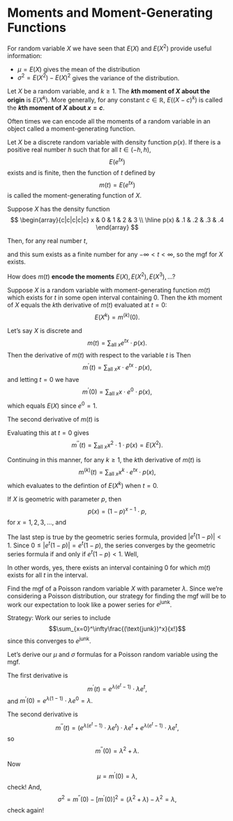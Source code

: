 
# Moments and Moment-Generating Functions

For random variable $X$ we have seen that $E(X)$ and $E(X^2)$ provide useful information: 

  - $\mu = E(X)$ gives the mean of the distribution
  - $\sigma^2 = E(X^2) - E(X)^2$ gives the variance of the distribution.
  
:::{.definition #kth-moment-about-origin}
Let $X$ be a random variable, and $k \geq 1$. The **$k$th moment of $X$ about the origin**\index{moment!about the origin} is $E(X^k)$. More generally, for any constant $c \in \mathbb{R}$, $E((X-c)^k)$ is called the **$k$th moment of $X$ about $x = c$**\index{moment!about $x=c$}.
:::

Often times we can encode all the moments of a random variable in an object called a moment-generating function.

:::{.definition #moment-generating-function}
Let $X$ be a discrete random variable with density function $p(x)$. If there is a positive real number $h$ such that for all $t \in (-h,h)$, $$E(e^{tx})$$ exists and is finite, then the function of $t$ defined by $$m(t) = E(e^{tx})$$ is called the moment-generating function of $X$.
:::

:::{.example}
Suppose $X$ has the density function 
$$
\begin{array}{c|c|c|c|c}
x & 0 & 1 & 2 & 3  \\ \hline
p(x) & .1 & .2 & .3 & .4
\end{array}
$$

Then, for any real number $t$,

\begin{align*}
m(t) &= E(e^{tx}) \\
  &= \sum_{x=0}^3 e^{tx}\cdot p(x)\\
  &= e^0\cdot (.1) +e^t\cdot (.2)+e^{2t}\cdot (.3) +e^{3t}\cdot (.4)\\
  &= .1 + .2e^t + .3e^{2t} + .4e^{3t},
\end{align*}

and this sum exists as a finite number for any $-\infty < t < \infty$, so the mgf for $X$ exists.
:::

How does $m(t)$ **encode the moments** $E(X), E(X^2), E(X^3), \ldots$?

:::{.theorem #mgf name="Extracting Moments from the Moment-generating Function"}
Suppose $X$ is a random variable with moment-generating function $m(t)$ which exists for $t$ in some open interval containing 0. Then the $k$th moment of $X$ equals the $k$th derivative of $m(t)$ evaluated at $t = 0$:
$$E(X^k) = m^{(k)}(0).$$
:::

:::{.proof}
Let's say $X$ is discrete and $$m(t) = \sum_{\text{all }x} e^{tx}\cdot p(x).$$
Then the derivative of $m(t)$ with respect to the variable $t$ is
Then $$m^\prime(t) = \sum_{\text{all }x} x\cdot e^{tx}\cdot p(x),$$
and letting $t = 0$ we have
$$m^\prime(0) = \sum_{\text{all }x} x\cdot e^{0}\cdot p(x),$$ which equals $E(X)$ since $e^0 = 1$.

The second derivative of $m(t)$ is 
\begin{align*}
m^{\prime\prime}(t) &= \frac{d}{dt}\left[m^\prime(t)\right]\\
  &=\sum_{\text{all }x} x^2\cdot e^{tx}\cdot p(x)
\end{align*}

Evaluating this at $t = 0$ gives $$m^{\prime\prime}(t)=\sum_{\text{all }x} x^2\cdot 1 \cdot p(x) = E(X^2).$$

Continuing in this manner, for any $k \geq 1$, the $k$th derivative of $m(t)$ is $$m^{(k)}(t)=\sum_{\text{all }x} x^k\cdot e^{tx}\cdot p(x),$$ which evaluates to the defintion of $E(X^k)$ when $t = 0$.
:::

:::{.example #mgf-geometric name="The mgf for a geometric distribution"}
If $X$ is geometric with parameter $p$, then $$p(x) = (1-p)^{x-1}\cdot p,$$ for $x = 1, 2, 3, \ldots$, and 

\begin{align*}
m(t) &= E(e^{tx})\\
  &= \sum_{x = 1}^\infty e^{tx}(1-p)^{x-1}\cdot p\\
  &= pe^t \sum_{x=1}^\infty e^{t(x-1)}(1-p)^{x-1} &\text{since }e^t\cdot e^{t(x-1)} = e^{tx}\\
  &= pe^t \sum_{x=1}^\infty[e^t(1-p)]^{x-1}
  &= pe^t \sum_{k=0}^\infty[e^t(1-p)]^{k} &\text{where }k=x-1 \text{ is a change of index}\\
  &= pe^t\frac{1}{1-e^t(1-p)} 
\end{align*}


The last step is true by the geometric series formula, provided $|e^t(1-p)|<1$.
Since $0\leq |e^t(1-p)| = e^t(1-p)$, the series converges by the geometric series formula if and only if $e^t(1-p) < 1$.  Well, 

\begin{align*}
e^t(1-p) < 1 &\iff e^t < \frac{1}{1-p} \\
 &\iff t < \ln\left(\frac{1}{1-p}\right).
\end{align*}

In other words, yes, there exists an interval containing 0 for which $m(t)$ exists for all $t$ in the interval.
:::

:::{.example #mgf-poisson name="The mgf for a Poisson distribution"}
Find the mgf of a Poisson random variable $X$ with parameter $\lambda$. Since we're considering a Poisson distribution, our strategy for finding the mgf will be to work our expectation to look like a power series for $e^{\text{junk}}$. 

Strategy: Work our series to include $$\sum_{x=0}^\infty\frac{(\text{junk})^x}{x!}$$ since this converges to $e^{\text{junk}}$.

\begin{align*}
m(t) &= E(e^{tx})\\
  &= \sum_{x = 0}^\infty e^{tx}\frac{\lambda^x e^{-\lambda}}{x!}\\
  &= e^{-\lambda} \sum_{x=0}^\infty \frac{(\lambda e^t)^x}{x!} &\text{here it is!}\\
  &= e^{-\lambda}e^{[\lambda e^t]} &\text{for all } -\infty < t < \infty\\
  &= e^{\lambda(e^t-1)}.
\end{align*}

Let's derive our $\mu$ and $\sigma$ formulas for a Poisson random variable using the mgf.

The first derivative is 
$$m^\prime(t) = e^{\lambda(e^t-1)} \cdot \lambda e^t,$$
and $m^\prime(0) = e^{\lambda(1-1)}\cdot \lambda e^0 = \lambda.$ 

The second derivative is 
$$m^{\prime\prime}(t) = (e^{\lambda(e^t-1)} \cdot \lambda e^t) \cdot \lambda e^t + e^{\lambda(e^t-1)} \cdot \lambda e^t,$$
so $$m^{\prime\prime}(0) = \lambda^2 + \lambda.$$

Now $$\mu = m^\prime(0) = \lambda,$$ check!  And, $$\sigma^2 = m^{\prime\prime}(0) - [m^\prime(0)]^2 = (\lambda^2 + \lambda) - \lambda^2 = \lambda,$$
check again!
:::
